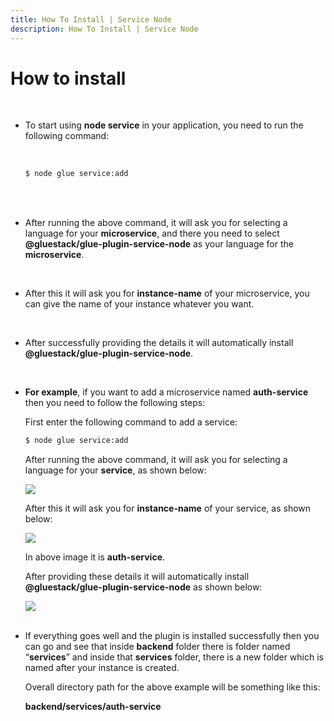 ```yaml
---
title: How To Install | Service Node
description: How To Install | Service Node
---
```


<Meta title="Service Node Plugin Docs/How to Install" />

# How to install



<br/>

* To start using **node service** in your application, you need to run the following command:

  <br/>

    ```bash
    $ node glue service:add
    ```

  <br/>
  <br/>

* After running the above command, it will ask you for selecting a language for your **microservice**, and there you need to select **@gluestack/glue-plugin-service-node** as your language for the **microservice**.

  <br/>


* After this it will ask you for **instance-name** of your microservice, you can give the name of your instance whatever you want.

  <br/>

* After successfully providing the details it will automatically install **@gluestack/glue-plugin-service-node**.

  <br/>

* **For example**, if you want to add a microservice named **auth-service** then you need to follow the following steps:

    First enter the following command to add a service:

    ```bash
    $ node glue service:add
    ```

    After running the above command, it will ask you for selecting a language for your **service**, as shown below:

    <img src="/assets/selectService.png"/>

    <br/>

    After this it will ask you for **instance-name** of your service, as shown below:

    <img src="/assets/serviceName.png"/>

    In above image it is **auth-service**.

    After providing these details it will automatically install **@gluestack/glue-plugin-service-node** as shown below:

    <img src="/assets/serviceInstall.png"/>

    <br/>

  <br/>


* If everything goes well and the plugin is installed successfully then you can go and see that inside **backend** folder there is folder named “**services**” and inside that **services** folder, there is a new folder which is named after your instance is created. 
  
  Overall directory path for the above example will be something like this:
  
  **backend/services/auth-service**
